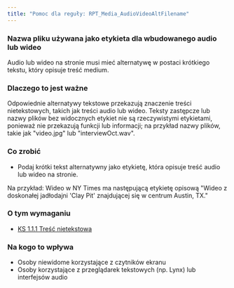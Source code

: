 ```yaml
---
title: "Pomoc dla reguły: RPT_Media_AudioVideoAltFilename"
---
```


<div className="toolHelp">
<Row>
<Column colLg={16} colMd={8} colSm={4} className="toolHead">

### Nazwa pliku używana jako etykieta dla wbudowanego audio lub wideo

<div id="locLevel"></div>

Audio lub wideo na stronie musi mieć alternatywę w postaci krótkiego tekstu, który opisuje treść medium.

</Column>
</Row>
<Row>
<Column colLg={11} colMd={5} colSm={4} className="toolMain">

### Dlaczego to jest ważne

Odpowiednie alternatywy tekstowe przekazują znaczenie treści nietekstowych, takich jak treści audio lub wideo. Teksty zastępcze lub nazwy plików bez widocznych etykiet nie są rzeczywistymi etykietami, ponieważ nie przekazują funkcji lub informacji; na przykład nazwy plików, takie jak "video.jpg" lub "interviewOct.wav".


<div id="locSnippet"></div>

### Co zrobić

* Podaj krótki tekst alternatywny jako etykietę, która opisuje treść audio lub wideo na stronie.

Na przykład: Wideo w NY Times ma następującą etykietę opisową "Wideo z doskonałej jadłodajni 'Clay Pit' znajdującej się w centrum Austin, TX."

</Column>
<Column colLg={5} colMd={3} colSm={4} className="toolLeft">

### O tym wymaganiu

* [KS 1.1.1 Treść nietekstowa](https://wcag.lepszyweb.pl/#non-text-content)

### Na kogo to wpływa

* Osoby niewidome korzystające z czytników ekranu
* Osoby korzystające z przeglądarek tekstowych (np. Lynx) lub interfejsów audio

</Column>
</Row>
</div>


